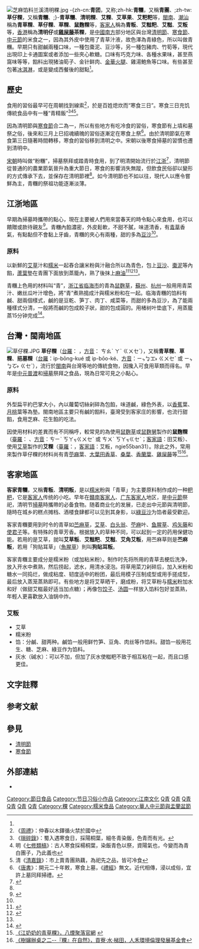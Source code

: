 {{noteTA
|T=zh-tw:草仔粿 ;zh-hant:青糰 ;zh-hans:青团 ;
|1=zh-cn:小吃;zh-hk:小食;zh-mo:小食;zh-tw:小吃;
}}
{{Infobox Prepared Food
| name             = 青糰
| image            = [[File:Qingtuan_in_Tangqi_2014-04.jpg|260px]]
| caption          = 蒸熟的新鲜杭州青糰，摄于[[杭州|杭州]][[餘杭|餘杭]][[塘栖镇|塘栖镇]]
| alternate_name   = 清明果
| country          = [[中国|中国]]
| region           = [[江南|江南]]
| creator          = 
| course           = 
| served           = 
| main_ingredient  = [[艾草|艾草]](或[[麦青|麦青]])、[[糯米|糯米]]、[[豆沙|豆沙]]
| variations       = 
| calories         = 222大卡（100克）<ref>{{cite web | url=http://www.boohee.com/shiwu/qingtuan | title=青糰的热量和减肥功效 | publisher=薄荷网 | date=  | accessdate=2011-10-02}}</ref>
| other            = 
}}
{{中国非物质文化遗产
|级别 = 省
|省区市 = 上海市
|名称 = 青团制作技艺
|图片 = qingtuan.jpg
|说明 = 一屉上海青糰
|申报地区或单位 = [[奉贤区|奉贤区]]
|分类 = 传统技艺
|序号 = 213
|编号项目 = Ⅷ-83
|登录时间 = 2015年
}}
[[File:芝麻馅料兰溪清明粿.jpg|thumb]]
-{zh-cn:'''青团'''，又称;zh-hk:'''青糰'''，又稱'''青團'''、;zh-tw:'''草仔粿'''，又稱'''青糰'''、;}-'''青草糰'''、'''清明粿'''、'''艾粿'''、'''艾草果'''、'''艾粑粑'''等，[[閩南|閩南]]、[[潮汕|潮汕]]稱為'''青草粿'''、'''草仔粿'''、'''草粿'''、'''鼠麴粿'''等，[[客家人|客家人]]稱為'''青粄'''、'''艾糍粑'''、'''艾糍'''、'''艾粄'''等，[[香港|香港]]稱為'''清明仔'''或'''[[雞屎藤|雞屎藤]]茶粿'''，是[[中國南方|中國南方]]部分地区與台灣[[清明節|清明節]]、[[寒食節|寒食節]]、[[中元節|中元節]]的米食之一，因為其外皮中使用了青草汁液，故色澤為青綠色，所以叫做青糰。早期只有甜鹹兩種口味，一種包棗泥、豆沙等，另一種包豬肉、竹筍等，現代出現印上卡通圖案或者添加一些夾心軟糖。口味有巧克力味、各種水果味，甚至燕窩味等等，餡料出現猪油筍子、金针鲜肉、[[金華火腿|金華火腿]]、雞湯鮑魚等口味。有些甚至包著[[冰淇淋|冰淇淋]]，或是變成西餐後的甜點<ref name="tianjia" />。

== 歷史 ==
食用的習俗最早可在周朝找到線索<ref>《[[周禮|周禮]]》：仲春以木鐸循火禁於國中</ref>，於是百姓熄炊而“寒食三日”。寒食三日充饥傳統食品中有一種“青精飯”<ref>《[[瑣碎錄|瑣碎錄]]》：蜀入遇寒食日，採陽桐葉，細冬青染飯，色青而有光。</ref><ref>明《[[七修類槁|七修類槁]]》：古人寒食採楊桐葉，染飯青色以祭，資陽氣也，今變而為青白團子，乃此義也</ref><ref>清《[[清嘉錄|清嘉錄]]》：市上賣青團熟藕，為祀先之品，皆可冷食</ref>。

因為清明節與[[寒食節|寒食節]]合二為一，所以有些地方有吃冷食的習俗，寒食節有上墳和墓祭之俗，後來和三月上巳招魂續魄的習俗逐漸定在寒食上祭<ref>《[[唐書|唐書]]》：開元二十年敕，寒食上墓，《[[禮經|禮經]]》無文。近代相傳，浸以成俗，宜許上墓同拜掃禮。</ref>。由於清明節氣在寒食第三日隨著時間轉移，寒食的習俗移到清明之中。宋朝以後寒食掃墓的習慣也遷到清明中。

[[宋朝|宋朝]]時叫做“粉糰”，掃墓祭拜或踏青時食用，到了明清開始流行於[[江浙|江浙]]<ref>{{cite web| url=http://www.chinese.cn/food/article/2010-06/01/content_137860.htm| title=青糰| publisher=天天美食网| date=2010-06-01| accessdate=September 15, 2011| deadurl=yes| archiveurl=https://web.archive.org/web/20131102114242/http://www.chinese.cn/food/article/2010-06/01/content_137860.htm| archivedate=2013年11月2日}}</ref>，清明節從普通的的農業節氣晉升為重大節日，寒食的影響消失無蹤，但飲食民俗卻以變形的方式傳承下去，並保存在清明節裡<ref name="lumi"/>。如今清明節也不如以往，現代人以應令嘗鮮為主，青糰的祭祖功能逐漸淡薄。

==江浙地區==
早期為掃墓時攜帶的點心，現在主要被人們用來當春天的時令點心來食用，也可以饋贈或款待親友<ref name="qingtuan">{{cite web | url=http://yingyangshanshi.abang.com/od/roughage/a/qingtuan.htm | title=青糰的做法-又一年清明时节 | publisher=abang.com 阿邦 | accessdate=September 15, 2011 | author=陈红 | deadurl=yes | archiveurl=https://web.archive.org/web/20101203221207/http://yingyangshanshi.abang.com/od/roughage/a/qingtuan.htm | archivedate=2010年12月3日 }}</ref>。青糰內餡濃密，外皮鬆軟，不甜不膩，味道清香，有[[青草|青草]]香氣，有點黏但不會黏上牙齒，青糰的夾心有兩種，甜的多為[[豆沙|豆沙]]<ref name="qingtuan"/>。

=== 原料 === 
以新鮮的[[艾草|艾草]]汁和[[糯米|糯米]]一起舂合讓米粉與汁融合所以為青色，包上[[豆沙|豆沙]]、[[棗泥|棗泥]]等內餡，[[蘆葉|蘆葉]]墊在青團下面放到蒸籠內，熟了後抹上[[麻油|麻油]]<ref name="lumi">{{cite web | url=http://guoshu.aweb.com.cn/2009/0403/102434210.shtml | title=清明节吃青糰(图) | publisher=农博网 | date=2009-04-03 | accessdate=September 15, 2011}}</ref><ref name="tianjia">{{cite web | url=http://www.chinavegan.com/2011/03/2011031118301848.htm | title=如何判斷色素青團和天然青團 | publisher=中華素食網 | date=2011-03-14 | accessdate=September 15, 2011 | archive-url=https://web.archive.org/web/20160304211632/http://www.chinavegan.com/2011/03/2011031118301848.htm | archive-date=2016-03-04 | dead-url=yes }}</ref><ref name="tianjia"/>。 

青糰上色用的材料叫“青”，[[浙江省|浙江省]][[临海市|临海市]]的青為[[鼠麴草|鼠麴草]]，[[蘇州|蘇州]]、[[杭州|杭州]]一般用用青菜汁、嫩丝瓜叶汁增色，將“青”煮熟搗成汁與糯米粉和在一起。临海青糰的馅料有鹹、甜兩個樣式，鹹的是豆乾、笋丁、肉丁、咸菜等，而甜的多為豆沙，為了能兩種樣式分清，一般將而鹹的包成餃子狀，甜的包成圓的。用楮树叶垫底下，用蒸籠蒸15分钟完成<ref>{{cite web | url=http://www.gcjd.gov.cn/news_show_1.asp?id=533&classid=4&Newsid= | title=临海小吃——青糰 | publisher=古城街道辦事處 | date=2009-11-01 | accessdate=September 15, 2011 | author=古城街道辦事處 | deadurl=yes | archiveurl=https://web.archive.org/web/20150512141507/http://www.gcjd.gov.cn/news_show_1.asp?id=533&classid=4&Newsid= | archivedate=2015年5月12日 }}</ref>。

==台灣・閩南地區==
[[File:草仔粿.JPG|thumb]]
'''草仔粿'''（[[台羅|台羅]]： {{lang|nan|tsháu-á-kué}}{{efn|粿在不同腔中還有{{lang|nan|ké}}（新泉腔）、{{lang|nan|kér}}（老泉腔）等音<ref>[http://twblg.dict.edu.tw/holodict_new/cuankho.jsp?no=068 中華民國教育部閩南語常用詞辭典-粿-語音差異表]</ref>。}}，[[臺灣方音符號|方音]]： ㄘㄠˋ ㄚˋ ㄍㄨㆤˋ），又稱'''青草粿'''、'''草粿'''、'''挹墓粿'''（[[台羅|台羅]]：ip-bōng-kué 或 ip-bōo-ké、[[方音符號|方音]]：ㄧㆴㆠㆲ˫  ㄍㄨㆤˋ 或 ㄧㆴㆠㆦ˫  ㄍㆤˋ），流行於[[閩南|閩南]]與台灣等地的傳統食物，因攙入可食用草類而得名。早年是[[中元普渡|中元普渡]]和[[掃墓|掃墓]]祭拜之食品，現為日常可見之小點心。

===原料===
外型扁平約巴掌大小，內以蘿蔔切絲剁碎為包餡，味道鹹，綠色外表，以[[香蕉|香蕉]]葉、[[月桃|月桃]]葉等為墊。閩南地區主要只有鹹的餡料，臺灣受到客家庄的影響，也流行甜餡，食用芝麻、花生餡的吃法。

因使用材料的差異而有不同稱呼，較常見的為使用[[鼠麴草|鼠麴草]]{{efn|閩南話新泉腔的「鼠麴」（tshú-khak）音近「厝角」(tshù-kak)，且鼠麴草亦生長在住屋外圍，常誤寫為「厝角草」<ref>{{cite web|title=臺語辭典(臺日大辭典臺語譯本)：chhú-khak-chháu(鼠麴草)|url=http://taigi.fhl.net/dict/search.php?DETAIL=1&LIMIT=id=9656&dbname=dic&graph=3|publisher=臺語信望愛}}</ref>。}}或[[鼠麴舅|鼠麴舅]]製作的'''鼠麴粿'''（[[臺羅|臺羅]]：{{lang|nan|tshí-khak-kué}}{{efn|另有{{lang|nan|tshú-khak-ké}}（新泉腔）、{{lang|nan|tshír-khak-kér}}（老泉腔）等多種腔口<ref>[http://twblg.dict.edu.tw/holodict_new/cuankho.jsp?no=0454 中華民國教育部閩南語常用詞辭典-鼠麴粿-詞彙比較表]</ref>。}} 、[[方音符號|方音]]：ㄘㄧˋ ㄎㄚㆶㄍㄨㆤˋ 或 ㄘㄨˋ ㄎㄚㆶㄍㆤˋ；[[客家語|客家語]]：田艾粄）、使用[[艾草|艾草]]製作的'''艾粿'''（[[臺羅|臺羅]]：{{lang|nan|hiānn-kué}}，[[客家語|客家語]]：艾粄，ngie55ban31）。除此之外，常用來製作草仔粿的材料尚有青[[苧麻|苧麻]]葉、[[大葉田香草|大葉田香草]]、[[桑葉|桑葉]]、[[香蘭葉|香蘭葉]]、[[雞屎藤|雞屎藤]]等<ref>[http://bayien.eef.org.tw/bayie_08_4a1.html 《江奶奶的青草粿》，八煙聚落官網] {{webarchive|url=https://web.archive.org/web/20150402125047/http://bayien.eef.org.tw/bayie_08_4a1.html |date=2015-04-02 }}</ref><ref>[https://archive.is/20130706142425/kongaliao-water-terrace.blogspot.tw/2012/04/blog-post_30.html 《樹嬸辦桌之二--『粿』在自然》，貢寮·水·梯田，人禾環境倫理發展基金會]</ref>。

==客家地區==
'''客家青糰'''，又稱'''青粄'''、'''清明粄'''，是以[[糯米|糯米]]粉與「青草」为主要原料制作成的一种[[粑粑|粑粑]]，它是[[客家人|客家人]]传统的小吃。早年在[[贛南|贛南]][[客家人|客家人]]、[[广东|广东]][[客家人|客家人]]地区，是[[中元節|中元節]]祭祀，清明节[[掃墓|掃墓]]時攜帶的必备食物。随着商业化的发展，已走出中元節與清明節，隨時在城乡的糕点摊档、酒楼食肆都可以见到其身影，以[[綠豆沙|綠豆沙]]为馅者最受歡迎。

客家青糰要用到时令的青草如[[苎麻|苎麻草]]，[[艾草|艾草]]、[[白头翁_(植物)|白头翁]]、[[苧麻|苧麻]]叶、[[鱼腥草|鱼腥草]]、[[鸡矢藤|鸡矢藤]]和[[使君子|使君子]]等。有特殊的青草芳香。根据放入的草种不同，可以起到一定的药用保健功能。若用的是艾草，就叫'''艾草粄'''、'''艾糍粑'''、'''艾糍'''、'''艾角''''''艾粄'''，用苎麻草则是'''苎麻粄'''，若用「狗贴耳草」（[[魚腥草|魚腥草]]）則叫'''狗貼耳粄'''。

客家青糰主要成分是糯米粉（或加粘米粉）。制作时先将所用的青草去梗后洗净，放入开水中煮熟，然后捞起，滤水，用清水浸泡。将草用菜刀剁碎后，加入米粉和糖水一同捣烂，做成粘度、韧度适中的粉团，最后用模子压制成型或用手搓成型，最后放入蒸笼蒸熟即可。有些地方是将艾草晒干，磨成粉，将艾草粉与[[糯米|糯米]]粉加水和好（做甜艾糍最好适当加点糖）；再像包[[饺子|饺子]]、[[汤圆|汤圆]]一样放入馅料包好並蒸熟，年輕人更喜歡放入油锅中炸。

===艾粄===
*艾草
*糯米粉
*馅：分鹹、甜两种。鹹馅一般用鲜竹笋、豆角、肉丝等作馅料。甜馅一般用花生、糖、芝麻、綠豆作为馅料。
*灰水（碱水）：可以不加，但加了灰水使糍粑不致于相互粘在一起，而且口感更佳。

== 文字註釋 ==
{{notelist}}

== 参考文献 ==
{{Reflist|2}}

== 參見 ==
*[[清明節|清明節]]
*[[寒食節|寒食節]]

==外部連結==
*{{Commons category-inline|Qingtuan}}
{{本幫菜}}
[[Category:節日食品|Category:節日食品]]
[[Category:节日习俗小作品|Category:节日习俗小作品]]
[[Category:江南文化|Category:江南文化]]
[[Category:客家食品|Q青]]
[[Category:上海小吃|Q青]]
[[Category:江苏小吃|Q青]]
[[Category:浙江小吃|Q青]]
[[Category:福建小吃|Q青]]
[[Category:台灣小吃|Q青]]
[[Category:粿|Category:粿]]
[[Category:糯米食品|Category:糯米食品]]
[[Category:華人中元節與盂蘭盆節|Category:華人中元節與盂蘭盆節]]
